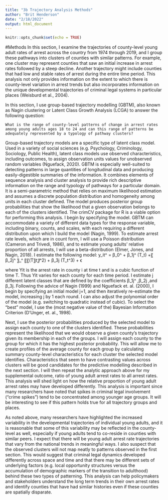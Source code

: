```yaml
---
title: "3b Trajectory Analysis Methods"
author: "Brit Henderson"
date: "2/18/2022"
output: html_document
---
```


```r
knitr::opts_chunk$set(echo = TRUE)
```

#Methods
In this section, I examine the trajectories of county-level young adult rates of arrest across the country from 1974 through 2019, and I group these pathways into clusters of counties with similar patterns. For example, one cluster may represent counties that saw an initial increase in arrest rates followed by a steep decline. Another trajectory might include counties that had low and stable rates of arrest during the entire time period. This analysis not only provides information on the extent to which there is county-level variation in arrest trends but also incorporates information on the unique developmental trajectories of criminal legal systems in particular places (Weisburd et al., 2004). 

In this section, I use group-based trajectory modelling (GBTM), also known as Nagin clustering or Latent Class Growth Analysis (LCGA) to answer the following question:

	What is the range of county-level patterns of change in arrest rates among young adults ages 18 to 24 and can this range of patterns be adequately represented by a typology of pathway clusters?

Group-based trajectory models are a specific type of latent class model. Used in a variety of social sciences (e.g. Psychology, Criminology, Sociology, Public Health), latent class models use observed characteristics, including outcomes, to assign observation units values for unobserved random variables (Nguefack, 2020). GBTM is especially well-suited to detecting patterns in large quantities of longitudinal data and producing easily-digestible summaries of the information. It combines elements of sequence analysis and cluster analysis to provide rich descriptive information on the range and typology of pathways for a particular domain. It is a semi-parametric method that relies on maximum likelihood estimation and assumes a discrete population distribution and homogeneity among units in each cluster defined. The model produces posterior group probabilities that show the likelihood that a given observation belongs to each of the clusters identified. The crimCV package for R is a viable option for performing this analysis.
I begin by specifying the model. GBTM can accommodate a variety of different data types for the response variable, including binary, counts, and scales, with each requiring a different distribution upon which I build the model (Nagin, 1999). To estimate arrest rate levels, which are in count form, I will use a Poisson distribution  (Cameron and Trivedi, 1986), and to estimate young adults’ relative proportion of all arrests, I will use a beta-distribution (Elmer, Jones, and Nagin, 2018). I estimate the following model: 
    y_it^   = β_0^   + β_1j^  (T_t) +〖 β_2j^ 〗_^  〖〖(T〗_t〗_^2) + β_3j (T_t^3) + ϵ 
    
where Yit is the arrest rate in county i at time t and is a cubic function of time T. Thus Yit varies for each county for each time period. I estimate j different latent classes that are defined by the coefficients  β_1j^ ,β_2j  ,and β_3j. Following the advice of Nagin (1999) and Nguefack et. al. (2000), I begin by specifying an initial model j=1, and then iteratively re-estimate the model, increasing j by 1 each round. I can also adjust the polynomial order of the model (e.g. switching to quadratic instead of cubic). To select the “best” model, I use the (most negative value of the) Bayesian Information Criterion (D'Unger, et. al., 1998).

Next, I use the posterior probabilities produced by the selected model to assign each county to one of the clusters identified. These probabilities represent the likelihood that we would observe a given county’s trajectory given its membership in each of the groups. I will assign each county to the group for which it has the highest posterior probability. This will allow me to create profiles of the average county for each group by calculating summary county-level characteristics for each cluster the selected model identifies. Characteristics that seem to have contrasting values across clusters will be good candidates for the predictive modelling described in the next section. 
I will then repeat the analytic approach above for my supplemental outcome, ratio of young adult arrest rates to all arrest rates. This analysis will shed light on how the relative proportion of young adult arrest rates may have developed differently. This analysis is important since many researchers have noted that spikes in criminal legal involvement (“crime spikes”) tend to be concentrated among younger age groups. It will be interesting to see if this pattern holds true for all trajectory groups and places.

As noted above, many researchers have highlighted the increased variability in the developmental trajectories of individual young adults, and it is reasonable that some of this variability may be reflected in the county-level as well, especially if young adults tend to co-reside in counties with similar peers. I expect that there will be young adult arrest rate trajectories that vary from the national trends in meaningful ways. I also suspect that the observed clusters will not map neatly to patterns observed in the first section. This would suggest that criminal legal dynamics developed differently across space and time and that there may be different sets of underlying factors (e.g. local opportunity structures versus the accumulation of demographic markers of the transition to adulthood) behind these two types of patterning.  This analysis can help policymakers and stakeholders understand the long term trends in their own arrest rates and identify counties that have had similar histories even if these counties are spatially disparate.  

